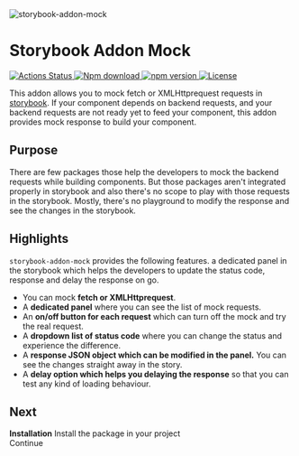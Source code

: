 
<Meta title="Docs/Introduction" />

<style>
  {`
    .heading {
        display: flex;
        flex-direction: column;
        align-items: center;
        justify-content: center;
    }

    .logo {
        width: 18rem;
        height: 8rem;
    }

    .badge {
        margin-right: 0.5rem;
    }

    .subheading {
      font-weight: 900;
      line-height: 32px;
      margin-bottom: 12px;
      margin-top: 40px;
    }

    .continue {
        outline: none;
        text-decoration: none;
        background: #1EA7FD;
        color: white;
        padding: 0.5rem 1rem;
        border-radius: 1rem;
        font-size: 1rem;
    }

    .link-item {
      display: flex;
      justify-content: space-between;
      padding: 20px 30px 20px 15px;
      border: 1px solid #00000010;
      border-radius: 5px;
      transition: background 150ms ease-out, border 150ms ease-out, transform 150ms ease-out;
      color: #333333;
      display: flex;
      align-items: flex-start;
      font-size: 12px;
    }

    .link-item:hover {
      border-color: #1EA7FD50;
      transform: translate3d(0, -3px, 0);
      box-shadow: rgba(0, 0, 0, 0.08) 0 3px 10px 0;
    }

    .link-item strong {
      font-weight: 500;
      display: block;
      margin-bottom: 2px;
    }

    link-item-content {
        display: block;
    }
  `}
</style>

<div className="heading">
    <img className="logo" src={Logo} alt="storybook-addon-mock" />
    <h1> Storybook Addon Mock</h1>
    <p className="badges">
        <a href="https://github.com/nutboltu/storybook-addon-mock/actions">
            <img src="https://github.com/nutboltu/storybook-addon-mock/workflows/CI/badge.svg" alt="Actions Status" className="badge" />
        </a>
        <a href="#">
            <img src="https://img.shields.io/npm/dm/storybook-addon-mock.svg" alt="Npm download" className="badge" />
        </a>
        <a href="https://badge.fury.io/js/storybook-addon-mock">
            <img src="https://badge.fury.io/js/storybook-addon-mock.svg" alt="npm version" className="badge" />
        </a>
        <a href="https://github.com/nutboltu/storybook-addon-mock/blob/main/LICENSE">
            <img src="https://img.shields.io/github/license/nutboltu/storybook-addon-mock" alt="License" className="badge" />
        </a>
    </p>
</div> 


This addon allows you to mock fetch or XMLHttprequest requests in [storybook](https://storybook.js.org/).
If your component depends on backend requests, and your backend requests are not ready yet to feed your component,
this addon provides mock response to build your component.


<h2 className="subheading">Purpose</h2>

There are few packages those help the developers to mock the backend requests while building components.
But those packages aren't integrated properly in storybook and also there's no scope to play with those requests in the storybook.
Mostly, there's no playground to modify the response and see the changes in the storybook.

<h2 className="subheading">Highlights</h2>

`storybook-addon-mock` provides the following features.
 a dedicated panel in the storybook which helps the developers to update the status code, response and delay the response on go.
 
 <ul>
    <li> You can mock <strong>fetch or XMLHttprequest</strong>.</li>
    <li> A <strong>dedicated panel</strong> where you can see the list of mock requests.</li>
    <li> An <strong>on/off button for each request</strong> which can turn off the mock and try the real request.</li>
    <li> A <strong>dropdown list of status code</strong> where you can change the status and experience the difference.</li>
    <li> A <strong>response JSON object which can be modified in the panel.</strong> You can see the changes straight away in the story.</li>
    <li> A <strong>delay option which helps you delaying the response</strong> so that you can test any kind of loading behaviour.</li>
 </ul>

<h2 className="subheading">Next</h2>

<div className="footer">
    <div className="link-item" href="https://storybook.js.org/tutorials/" target="_blank">
        <div className="link-item-content">
            <strong>Installation</strong>
            Install the package in your project
        </div>
        <LinkTo
            className="continue"
            kind="Docs/Installation"
            story="page">
            Continue
        </LinkTo>
    </div>
</div>
